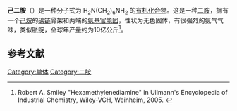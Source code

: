 {{Chembox
| Verifiedfields = changed
| Watchedfields = changed
| verifiedrevid = 397772053
| Reference = <ref>''Merck Index'', 11th Edition, '''4614'''.</ref><ref>{{Cite web |url=http://www.osha.gov/dts/chemicalsampling/data/CH_245190.html |title=MSDS |access-date=2016-04-20 |archive-date=2017-07-31 |archive-url=https://web.archive.org/web/20170731225243/https://www.osha.gov/dts/chemicalsampling/data/CH_245190.html |dead-url=no }}</ref>
| ImageFile = 1,6-diaminohexane-2D-skeletal.svg
| ImageFile_Ref = {{chemboximage|correct|??}}
| ImageName = Skeletal formula of hexamethylenediamine
| ImageFile1 = 1,6-diaminohexane-3D-balls.png
| ImageFile1_Ref = {{chemboximage|correct|??}}
| ImageName1 = Ball and stick model of hexamethylenediamine
| ImageFile2 = 1,6-diaminohexane-3D-vdW.png
| ImageFile2_Ref = {{chemboximage|correct|??}}
| ImageName2 = Spacefill model of hexamethylenediamine
| ImageFile3 = 1,6-Hexanediamine.jpg
| IUPACName = Hexane-1,6-diamine<ref>{{Cite web|title=1,6-diaminohexane - Compound Summary|url=http://pubchem.ncbi.nlm.nih.gov/summary/summary.cgi?cid=16402&loc=ec_rcs#x291|work=PubChem Compound|publisher=National Center for Biotechnology Information|accessdate=29 May 2012|location=USA|date=26 March 2005|at=Identification and Related Records|archive-date=2014-05-27|archive-url=https://web.archive.org/web/20140527222304/http://pubchem.ncbi.nlm.nih.gov/summary/summary.cgi?cid=16402&loc=ec_rcs#x291|dead-url=no}}</ref>
| OtherNames = {{Unbulleted list|1,6-Diaminohexane|1,6-Hexanediamine
}}
|Section1={{Chembox Identifiers
| CASNo = 124-09-4
| CASNo_Ref = {{cascite|correct|CAS}}
| PubChem = 16402
| ChemSpiderID = 13835579
| ChemSpiderID_Ref = {{chemspidercite|changed|chemspider}}
| EINECS = 204-679-6
| UNNumber = 2280
| DrugBank = DB03260
| DrugBank_Ref = {{drugbankcite|changed|drugbank}}
| MeSHName = 1,6-diaminohexane
| ChEBI = 39618
| ChEBI_Ref = {{ebicite|changed|EBI}}
| ChEMBL = 303004
| ChEMBL_Ref = {{ebicite|changed|EBI}}
| RTECS = MO1180000
| Beilstein = 1098307
| Gmelin = 2578
| SMILES = NCCCCCCN
| StdInChI = 1S/C6H16N2/c7-5-3-1-2-4-6-8/h1-8H2
| StdInChI_Ref = {{stdinchicite|changed|chemspider}}
| StdInChIKey = NAQMVNRVTILPCV-UHFFFAOYSA-N
| StdInChIKey_Ref = {{stdinchicite|changed|chemspider}}
}}
|Section2={{Chembox Properties
| C=6 | H=16 | N=2
| Appearance = 無色晶體
| Density = 0.84 g/mL
| MeltingPtC = 39 - 42
| BoilingPtK = 477.7
| Solubility = 490 g L<sup>−1</sup>
| LogP = 0.386
}}
|Section3={{Chembox Thermochemistry
| DeltaHf = −205 kJ mol<sup>−1</sup>
}}
|Section4={{Chembox Hazards
| GHSPictograms = {{GHS corrosion}} {{GHS exclamation mark}}
| GHSSignalWord = '''DANGER'''
| HPhrases = {{H-phrases|302|312|314|335}}
| PPhrases = {{P-phrases|261|280|305+351+338|310}}
| EUClass = {{Hazchem C}}
| RPhrases = {{R21/22}}, {{R34}}, {{R37}}
| SPhrases = {{S1/2}}, {{S22}}, {{S26}}, {{S36/37/39}}, {{S45}}
| NFPA-H = 3
| NFPA-F = 2
| NFPA-R = 0
| FlashPtC = 80
| ExploLimits = 0.7–6.3%
| LD50 = {{Unbulleted list|750 mg kg<sup>−1</sup> <small>(oral, rat)</small>|1.11 g kg<sup>−1</sup> <small>(dermal, rabbit)</small>}}
}}
|Section5={{Chembox Related
| OtherFunction_label = alkanamines
| OtherFunction = {{Unbulleted list|[[Pentylamine|Pentylamine]]|[[Cadaverine|Cadaverine]]|[[Methylhexanamine|Methylhexanamine]]|[[Tuaminoheptane|Tuaminoheptane]]}}
}}
}}
'''己二胺'''（{{lang-en|Hexamethylenediamine}}）是一种分子式为 H<sub>2</sub>N(CH<sub>2</sub>)<sub>6</sub>NH<sub>2</sub> 的[[有机化合物|有机化合物]]。这是一种[[二胺|二胺]]，拥有一个[[己烷|己烷]]的[[烃|碳链]]骨架和两端的[[胺|氨基]][[官能团|官能团]]，性状为无色固体，有很强烈的氨气气味，类似[[哌啶|哌啶]]，全球年产量约为10亿公斤<ref name="Ullmann">Robert A. Smiley "Hexamethylenediamine" in Ullmann's Encyclopedia of Industrial Chemistry, Wiley-VCH, Weinheim, 2005. {{Doi|10.1002/14356007.a12 629}}</ref>。

== 参考文献 ==
{{Reflist}}
[[Category:单体|Category:单体]]
[[Category:二胺|Category:二胺]]